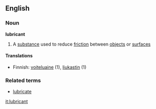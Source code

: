 ==English==

===Noun===
'''lubricant'''

# A [[substance]] used to reduce [[friction]] between [[object]]s or [[surface]]s

====Translations====
*Finnish: [[voiteluaine]] (1), [[liukastin]] (1)

===Related terms===
* [[lubricate]]

[[it:lubricant]]